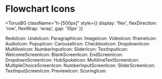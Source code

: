 
<Meta title="Advanced Authoring/Flowchart Icons" />

# Flowchart Icons

<TorusBG
  className="h-[500px]"
  style={{ display: 'flex', flexDirection: 'row', flexWrap: 'wrap', gap: '10px' }}
>
  RedoIcon: <RedoIcon />
  UndoIcon: <UndoIcon />
  ParagraphIcon: <ParagraphIcon />
  ImageIcon: <ImageIcon />
  VideoIcon: <VideoIcon />
  IframeIcon: <IframeIcon />
  AudioIcon: <AudioIcon />
  PopupIcon: <PopupIcon />
  CarouselIcon: <CarouselIcon />
  CheckboxIcon: <CheckboxIcon />
  DropdownIcon: <DropdownIcon />
  MultilineIcon: <MultilineIcon />
  NumberInputIcon: <NumberInputIcon />
  SliderIcon: <SliderIcon />
  TextInputIcon: <TextInputIcon />
  WelcomeScreenIcon: <WelcomeScreenIcon />
  BlankScreenIcon: <BlankScreenIcon />
  EndScreenIcon: <EndScreenIcon />
  DropdownScreenIcon: <DropdownScreenIcon />
  HubSpokeIcon: <HubSpokeIcon />
  MultilineTextScreenIcon: <MultilineTextScreenIcon />
  MultipleChoiceScreenIcon: <MultipleChoiceScreenIcon />
  NumberInputScreenIcon: <NumberInputScreenIcon />
  SliderScreenIcon: <SliderScreenIcon />
  TextInputScreenIcon: <TextInputScreenIcon />
  PreviewIcon: <PreviewIcon />
  ScoringIcon: <ScoringIcon />
</TorusBG>
